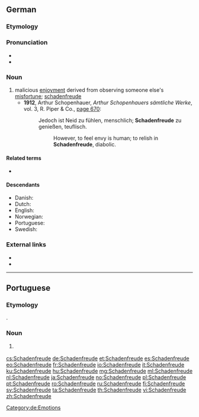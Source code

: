 {{also|schadenfreude}}
==German==
{{was fwotd|2012|October|5|lang=de}}

===Etymology===
{{compound|Schaden|Freude|t1=damage, harm, mishap|t2=joy|lang=de}}

===Pronunciation===
* {{IPA|/ˈʃaːdn̩ˌfʀɔɪ̯də/|lang=de}}
* {{audio|Schadenfreude.ogg|Audio:|lang=de}}

===Noun===
{{de-noun|f|Schadenfreude|-}}

# malicious [[enjoyment]] derived from observing someone else's [[misfortune]]; [[schadenfreude]]
#* '''1912''', Arthur Schopenhauer, ''Arthur Schopenhauers sämtliche Werke'', vol. 3, R. Piper & Co., [http://books.google.com/books?id=LuJDAAAAIAAJ&q=Schadenfreude page 670]:
#*: Jedoch ist Neid zu fühlen, menschlich; '''Schadenfreude''' zu genießen, teuflisch.
#*:: However, to feel envy is human; to relish in '''Schadenfreude''', diabolic.

====Related terms====
* {{l|de|schadenfroh}}

====Descendants====
* Danish: {{l|da|skadefryd}}
* Dutch: {{l|nl|schadevreugde}}
* English: {{l|en|schadenfreude}}
* Norwegian: {{l|no|skadefryd}}
* Portuguese: {{l|pt|Schadenfreude}}
* Swedish: {{l|sv|skadeglädje}}

===External links===
* {{pedia}}
* {{R:Duden}}

[[Category:de:Emotions]]

----

==Portuguese==

===Etymology===
{{bor|pt|de|Schadenfreude}}.

===Noun===
{{pt-noun|f|s}}

# {{l|en|schadenfreude}} {{gloss|malicious enjoyment derived from observing someone else's misfortune}}

{{topics|pt|Emotions}}

[[cs:Schadenfreude]]
[[de:Schadenfreude]]
[[et:Schadenfreude]]
[[es:Schadenfreude]]
[[eo:Schadenfreude]]
[[fr:Schadenfreude]]
[[io:Schadenfreude]]
[[it:Schadenfreude]]
[[ku:Schadenfreude]]
[[hu:Schadenfreude]]
[[mg:Schadenfreude]]
[[ml:Schadenfreude]]
[[nl:Schadenfreude]]
[[ja:Schadenfreude]]
[[no:Schadenfreude]]
[[pl:Schadenfreude]]
[[pt:Schadenfreude]]
[[ro:Schadenfreude]]
[[ru:Schadenfreude]]
[[fi:Schadenfreude]]
[[sv:Schadenfreude]]
[[ta:Schadenfreude]]
[[th:Schadenfreude]]
[[vi:Schadenfreude]]
[[zh:Schadenfreude]]
